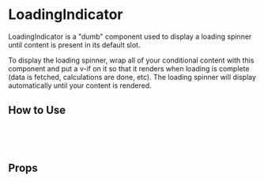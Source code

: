 
# LoadingIndicator

LoadingIndicator is a "dumb" component used to display a loading spinner until content is present in its default slot.

To display the loading spinner, wrap all of your conditional content with this component and put a v-if on it so that it renders when loading is complete (data is fetched, calculations are done, etc). The loading spinner will display automatically until your content is rendered.

<Canvas of={Primary} />

## How to Use

```html
<loading-indicator>
  <p v-if="someLoadingCondition">I am a card.</p>
</loading-indicator>
```

## Props

<ArgTypes story={PRIMARY_STORY} />
